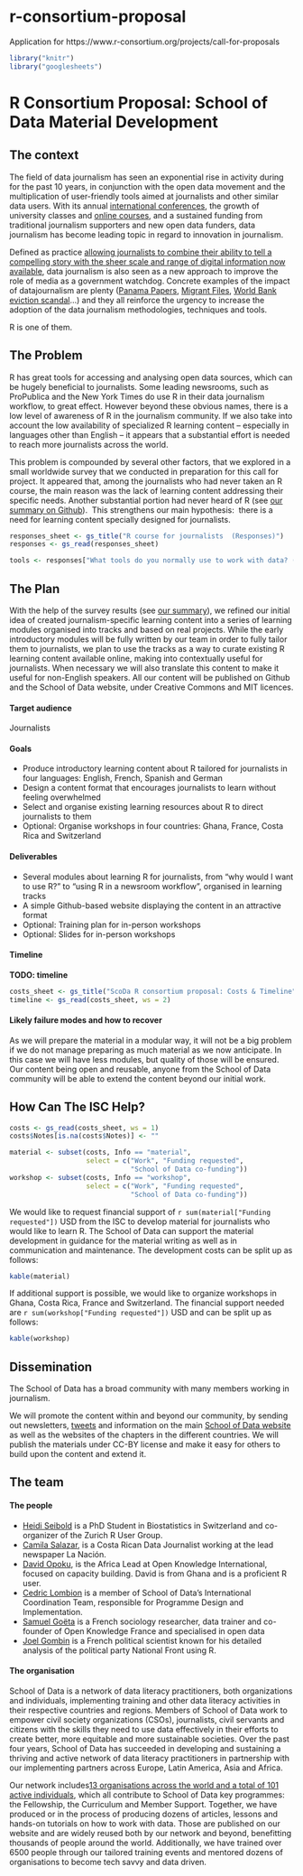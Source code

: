 # r-consortium-proposal
Application for https://www.r-consortium.org/projects/call-for-proposals

```r
library("knitr")
library("googlesheets")
```



# R Consortium Proposal: School of Data Material Development

## The context

The field of data journalism has seen an exponential rise in activity during for the past 10 years, in conjunction with the open data movement and the multiplication of user-friendly tools aimed at journalists and other similar data users.  With its annual [international conferences](https://www.ire.org/nicar), the growth of university classes and [online courses](http://schoolofdata.org), and a sustained funding from traditional journalism supporters and new open data funders, data journalism has become leading topic in regard to innovation in journalism. 

Defined as practice [allowing journalists to combine their ability to tell a compelling story with the sheer scale and range of digital information now available](http://datajournalismhandbook.org/1.0/en/introduction_0.html), data journalism is also seen as a new approach to improve the role of media as a government watchdog. Concrete examples of the impact of datajournalism are plenty ([Panama Papers](https://panamapapers.icij.org/), [Migrant Files](www.themigrantsfiles.com), [World Bank eviction scandal](https://www.icij.org/project/world-bank)...) and they all reinforce the urgency to increase the adoption of the data journalism methodologies, techniques and tools. 

R is one of them.

## The Problem
R has great tools for accessing and analysing open data sources, which can be hugely beneficial to journalists. Some leading newsrooms, such as ProPublica and the New York Times do use R in their data journalism workflow, to great effect. However beyond these obvious names, there is a low level of awareness of R in the journalism community. If we also take into account the low availability of specialized R learning content -- especially in languages other than English -- it appears that a substantial effort is needed to reach more journalists across the world.

This problem is compounded by several other factors, that we explored in a small worldwide survey that we conducted in preparation for this call for project. It appeared that, among the journalists who had never taken an R course, the main reason was the lack of learning content addressing their specific needs. Another substantial portion had never heard of R (see [our summary on Github](https://github.com/school-of-data/r-consortium-proposal/blob/master/R%20course%20survey%20responses/R%20course%20survey%20responses.md)).  This strengthens our main hypothesis:  there is a need for learning content specially designed for journalists.

```r
responses_sheet <- gs_title("R course for journalists  (Responses)")
responses <- gs_read(responses_sheet)

tools <- responses["What tools do you normally use to work with data? (select all that apply)"]
```



## The Plan

With the help of the survey results (see [our summary](https://github.com/school-of-data/r-consortium-proposal/blob/master/R%20course%20survey%20responses/R%20course%20survey%20responses.md)), we refined our initial idea of created journalism-specific learning content into a series of learning modules organised into tracks and based on real projects.  While the early introductory modules will be fully written by our team in order to fully tailor them to journalists, we plan to use the tracks as a way to curate existing R learning content available online, making into contextually useful for journalists. When necessary we will also translate this content to make it useful for non-English speakers. All our content will be published on Github and the School of Data website, under Creative Commons and MIT licences.

#### Target audience
Journalists

#### Goals

- Produce introductory learning content about R tailored for journalists in four languages: English, French, Spanish and German
- Design a content format that encourages journalists to learn without feeling overwhelmed
- Select and organise existing learning resources about R to direct journalists to them
- Optional: Organise workshops in four countries: Ghana, France, Costa Rica and Switzerland

#### Deliverables

- Several modules about learning R for journalists, from "why would I want to use R?" to "using R in a newsroom workflow", organised in learning tracks
- A simple Github-based website displaying the content in an attractive format
- Optional: Training plan for in-person workshops
- Optional: Slides for in-person workshops


#### Timeline
**TODO: timeline**
```r
costs_sheet <- gs_title("ScoDa R consortium proposal: Costs & Timeline")
timeline <- gs_read(costs_sheet, ws = 2)
```



#### Likely failure modes and how to recover
As we will prepare the material in a modular way, it will not be a big problem if we do not manage preparing as much material as we now anticipate. In this case we will have less modules, but quality of those will be ensured. Our content being open and reusable, anyone from the School of Data community will be able to extend the content beyond our initial work.


## How Can The ISC Help?

```r
costs <- gs_read(costs_sheet, ws = 1)
costs$Notes[is.na(costs$Notes)] <- ""

material <- subset(costs, Info == "material", 
                   select = c("Work", "Funding requested", 
                              "School of Data co-funding"))
workshop <- subset(costs, Info == "workshop",  
                   select = c("Work", "Funding requested", 
                              "School of Data co-funding"))
```

We would like to request financial support of `r sum(material["Funding requested"])` USD from the ISC to develop material for journalists who would like to learn R. 
The School of Data can support the material development in guidance for the material writing as well as in communication and maintenance.
The development costs can be split up as follows: 
```r
kable(material)
```


If additional support is possible, we would like to organize workshops in Ghana, Costa Rica, France and Switzerland. The financial support needed are 
`r sum(workshop["Funding requested"])` USD and can be split up as follows:
```r
kable(workshop)
```


## Dissemination

The School of Data has a broad community with many members working in journalism.

We will promote the content within and beyond our community, by sending out newsletters, [tweets](https://twitter.com/SchoolOfData) and information on the main [School of Data website](https://schoolofdata.org/) as well as the websites of the chapters in the different countries. We will publish the materials under CC-BY license and make it easy for others to build upon the content and extend it.

## The team

#### The people

- [Heidi Seibold](http://www.ebpi.uzh.ch/en/aboutus/departments/biostatistics/teambiostats/seibold.html) is a PhD Student in Biostatistics in Switzerland and co-organizer of the Zurich R User Group.
- [Camila Salazar](), is a Costa Rican Data Journalist working at the lead newspaper La Nación. 
- [David Opoku](), is the Africa Lead at Open Knowledge International, focused on capacity building. David is from Ghana and is a proficient R user.
- [Cedric Lombion](http://schoolofdata.org/team) is a member of School of Data's International Coordination Team, responsible for Programme Design and Implementation.
- [Samuel Goëta]() is a French sociology researcher, data trainer and co-founder of Open Knowledge France and specialised in open data
- [Joel Gombin]() is a French political scientist known for his detailed analysis of the political party National Front using R.

#### The organisation

School of Data is a network of data literacy practitioners, both organizations and individuals, implementing training and other data literacy activities in their respective countries and regions. Members of School of Data work to empower civil society organizations (CSOs), journalists, civil servants and citizens with the skills they need to use data effectively in their efforts to create better, more equitable and more sustainable societies. Over the past four years, School of Data has succeeded in developing and sustaining a thriving and active network of data literacy practitioners in partnership with our implementing partners across Europe, Latin America, Asia and Africa.

Our network includes[ 13 organisations across the world and a total of 101 active individuals](https://schoolofdata.carto.com/viz/20b9844e-7c7b-11e6-afd1-0e05a8b3e3d7/public_map), which all contribute to School of Data key programmes: the Fellowship, the Curriculum and Member Support. Together, we have produced or in the process of producing dozens of articles, lessons and hands-on tutorials on how to work with data. Those are published on our website and are widely reused both by our network and beyond, benefitting thousands of people around the world. Additionally, we have trained over 6500 people through our tailored training events and mentored dozens of organisations to become tech savvy and data driven.

